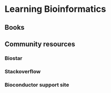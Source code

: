 # Learning Bioinformatics {#learning-bioinformatics}

## Books

## Community resources

### Biostar

### Stackoverflow

### Bioconductor support site
